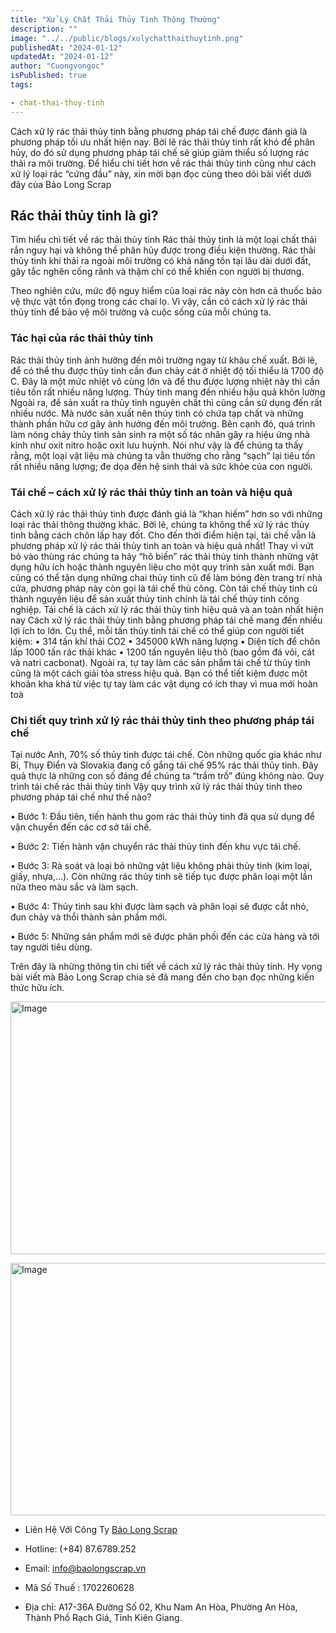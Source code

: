 ```yaml
---
title: "Xử Lý Chất Thải Thủy Tinh Thông Thường"
description: ""
image: "../../public/blogs/xulychatthaithuytinh.png"
publishedAt: "2024-01-12"
updatedAt: "2024-01-12"
author: "Cuongvongoc"
isPublished: true
tags:

- chat-thai-thuy-tinh
---
```




Cách xử lý rác thải thủy tinh bằng phương pháp tái chế được đánh giá là phương pháp tối ưu nhất hiện nay. Bởi lẽ rác thải thủy tinh rất khó để phân hủy, do đó sử dụng phương pháp tái chế sẽ giúp giảm thiểu số lượng rác thải ra môi trường. Để hiểu chi tiết hơn về rác thải thủy tinh cũng như cách xử lý loại rác “cứng đầu” này, xin mời bạn đọc cùng theo dõi bài viết dưới đây của Bảo Long Scrap

## Rác thải thủy tinh là gì?

Tìm hiểu chi tiết về rác thải thủy tinh
Rác thải thủy tinh là một loại chất thải rắn nguy hại và không thể phân hủy được trong điều kiện thường. Rác thải thủy tinh khi thải ra ngoài môi trường có khả năng tồn tại lâu dài dưới đất, gây tắc nghẽn cống rãnh và thậm chí có thể khiến con người bị thương. 

Theo nghiên cứu, mức độ nguy hiểm của loại rác này còn hơn cả thuốc bảo vệ thực vật tồn đọng trong các chai lọ. Vì vậy, cần có cách xử lý rác thải thủy tinh để bảo vệ môi trường và cuộc sống của mỗi chúng ta.

### Tác hại của rác thải thủy tinh

Rác thải thủy tinh ảnh hưởng đến môi trường ngay từ khâu chế xuất. Bởi lẽ, để có thể thu được thủy tinh cần đun chảy cát ở nhiệt độ tối thiểu là 1700 độ C. Đây là một mức nhiệt vô cùng lớn và để thu được lượng nhiệt này thì cần tiêu tốn rất nhiều năng lượng.
Thủy tinh mang đến nhiều hậu quả khôn lường
Ngoài ra, để sản xuất ra thủy tinh nguyên chất thì cũng cần sử dụng đến rất nhiều nước. Mà nước sản xuất nên thủy tinh có chứa tạp chất và những thành phần hữu cơ gây ảnh hưởng đến môi trường. Bên cạnh đó, quá trình làm nóng chảy thủy tinh sản sinh ra một số tác nhân gây ra hiệu ứng nhà kính như oxit nitro hoặc oxit lưu huỳnh. 
Nói như vậy là để chúng ta thấy rằng, một loại vật liệu mà chúng ta vẫn thường cho rằng “sạch” lại tiêu tốn rất nhiều năng lượng; đe dọa đến hệ sinh thái và sức khỏe của con người.


### Tái chế – cách xử lý rác thải thủy tinh an toàn và hiệu quả

Cách xử lý rác thải thủy tinh được đánh giá là “khan hiếm” hơn so với những loại rác thải thông thường khác. Bởi lẽ, chúng ta không thể xử lý rác thủy tinh bằng cách chôn lấp hay đốt. Cho đến thời điểm hiện tại, tái chế vẫn là phương pháp xử lý rác thải thủy tinh an toàn và hiệu quả nhất!
Thay vì vứt bỏ vào thùng rác chúng ta hãy “hô biến” rác thải thủy tinh thành những vật dụng hữu ích hoặc thành nguyên liệu cho một quy trình sản xuất mới. Bạn cũng có thể tận dụng những chai thủy tinh cũ để làm bóng đèn trang trí nhà cửa, phương pháp này còn gọi là tái chế thủ công. Còn tái chế thủy tinh cũ thành nguyên liệu để sản xuất thủy tinh chính là tái chế thủy tinh công nghiệp.
Tái chế là cách xử lý rác thải thủy tinh hiệu quả và an toàn nhất hiện nay
Cách xử lý rác thải thủy tinh bằng phương pháp tái chế mang đến nhiều lợi ích to lớn. Cụ thể, mỗi tấn thủy tinh tái chế có thể giúp con người tiết kiệm: 
•	314 tấn khí thải CO2
•	345000 kWh năng lượng
•	Diện tích để chôn lấp 1000 tấn rác thải khác
•	1200 tấn nguyên liệu thô (bao gồm đá vôi, cát và natri cacbonat).
Ngoài ra, tự tay làm các sản phẩm tái chế từ thủy tinh cũng là một cách giải tỏa stress hiệu quả. Bạn có thể tiết kiệm được một khoản kha khá từ việc tự tay làm các vật dụng có ích thay vì mua mới hoàn toà


### Chi tiết quy trình xử lý rác thải thủy tinh theo phương pháp tái chế

Tại nước Anh, 70% số thủy tinh được tái chế. Còn những quốc gia khác như Bỉ, Thụy Điển và Slovakia đang cố gắng tái chế 95% rác thải thủy tinh. Đây quả thực là những con số đáng để chúng ta “trầm trồ” đúng không nào.
Quy trình tái chế rác thải thủy tinh
Vậy quy trình xử lý rác thải thủy tinh theo phương pháp tái chế như thế nào? 

•	Bước 1: Đầu tiên, tiến hành thu gom rác thải thủy tinh đã qua sử dụng để vận chuyển đến các cơ sở tái chế.

•	Bước 2: Tiến hành vận chuyển rác thải thủy tinh đến khu vực tái chế.

•	Bước 3: Rà soát và loại bỏ những vật liệu không phải thủy tinh (kim loại, giấy, nhựa,…). Còn những rác thủy tinh sẽ tiếp tục được phân loại một lần nữa theo màu sắc và làm sạch.

•	Bước 4: Thủy tinh sau khi được làm sạch và phân loại sẽ được cắt nhỏ, đun chảy và thổi thành sản phẩm mới. 

•	Bước 5: Những sản phẩm mới sẽ được phân phối đến các cửa hàng và tới tay người tiêu dùng. 

Trên đây là những thông tin chi tiết về cách xử lý rác thải thủy tinh. Hy vọng bài viết mà Bảo Long Scrap chia sẻ đã mang đến cho bạn đọc những kiến thức hữu ích. 

<Image
  src="/blogs/chatthaithuytinh1.jpg"
  width="718"
  height="404"
  alt="Image"
  sizes="100vw"
/>

<Image
  src="/blogs/chatthaithuytinh2.jpg"
  width="718"
  height="404"
  alt="Image"
  sizes="100vw"
/>


- Liên Hệ Với Công Ty  <a href="https://www.baolongscrap.vn">Bảo Long Scrap</a>

- Hotline: (+84) 87.6789.252

- Email: info@baolongscrap.vn

- Mã Số Thuế : 1702260628

- Địa chỉ: A17-36A Đường Số 02, Khu Nam An Hòa, Phường An Hòa, Thành Phố Rạch Giá, Tỉnh Kiên Giang.
